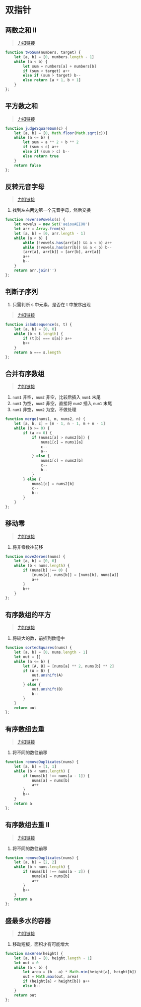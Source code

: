 # 双指针
## 两数之和 II
> [力扣链接](https://leetcode.cn/problems/two-sum-ii-input-array-is-sorted/description/)
```js
function twoSum(numbers, target) {
    let [a, b] = [0, numbers.length - 1]
    while (a < b) {
        let sum = numbers[a] + numbers[b]
        if (sum < target) a++
        else if (sum > target) b--
        else return [a + 1, b + 1]
    }
};
```
## 平方数之和
> [力扣链接](https://leetcode.cn/problems/sum-of-square-numbers/description/)
```js
function judgeSquareSum(c) {
    let [a, b] = [0, Math.floor(Math.sqrt(c))]
    while (a <= b) {
        let sum = a ** 2 + b ** 2
        if (sum < c) a++
        else if (sum > c) b--
        else return true
    }
    return false
};
```
## 反转元音字母
> [力扣链接](https://leetcode.cn/problems/reverse-vowels-of-a-string/description/)
1. 找到左右两边第一个元音字母，然后交换
```js
function reverseVowels(s) {
    let vowels = new Set('aeiouAEIOU')
    let arr = Array.from(s)
    let [a, b] = [0, arr.length - 1]
    while (a < b) {
        while (!vowels.has(arr[a]) && a < b) a++
        while (!vowels.has(arr[b]) && a < b) b--
        [arr[a], arr[b]] = [arr[b], arr[a]]
        a++
        b--
    }
    return arr.join('')
};
```
## 判断子序列
1. 只需判断 s 中元素，是否在 t 中按序出现
> [力扣链接](https://leetcode.cn/problems/is-subsequence/description/)
```js
function isSubsequence(s, t) {
    let [a, b] = [0, 0]
    while (b < t.length) {
        if (t[b] === s[a]) a++
        b++
    }
    return a === s.length
};
```
## 合并有序数组
> [力扣链接](https://leetcode.cn/problems/merge-sorted-array/description/)
1. `num1` 非空，`num2` 非空，比较后插入 `num1` 末尾
2. `num1` 为空，`num2` 非空，直接将 `num2` 插入 `num1` 末尾
3. `num1` 非空，`num2` 为空，不做处理
```js
function merge(nums1, m, nums2, n) {
    let [a, b, c] = [m - 1, n - 1, m + n - 1]
    while (b >= 0) {
        if (a >= 0) {
            if (nums1[a] > nums2[b]) {
                nums1[c] = nums1[a]
                c--
                a--
            } else {
                nums1[c] = nums2[b]
                c--
                b--
            }
        } else {
            nums1[c] = nums2[b]
            c--
            b--
        }
    }
};
```
## 移动零
> [力扣链接](https://leetcode.cn/problems/move-zeroes/description/)
1. 将非零数往前移
```js
function moveZeroes(nums) {
    let [a, b] = [0, 0]
    while (b < nums.length) {
        if (nums[b] !== 0) {
            [nums[a], nums[b]] = [nums[b], nums[a]]
            a++
        }
        b++
    }
};
```
## 有序数组的平方
> [力扣链接](https://leetcode.cn/problems/squares-of-a-sorted-array/description/)
1. 将较大的数，前插到数组中
```js
function sortedSquares(nums) {
    let [a, b] = [0, nums.length - 1]
    let out = []
    while (a <= b) {
        let [A, B] = [nums[a] ** 2, nums[b] ** 2]
        if (A > B) {
            out.unshift(A)
            a++
        } else {
            out.unshift(B)
            b--
        }
    }
    return out
};
```
## 有序数组去重
> [力扣链接](https://leetcode.cn/problems/remove-duplicates-from-sorted-array/description/)
1. 将不同的数往前移
```js
function removeDuplicates(nums) {
    let [a, b] = [1, 1]
    while (b < nums.length) {
        if (nums[b] !== nums[a - 1]) {
            nums[a] = nums[b]
            a++
        }
        b++
    }
    return a
};
```
## 有序数组去重 II
> [力扣链接](https://leetcode.cn/problems/remove-duplicates-from-sorted-array-ii/description/)
1. 将不同的数往前移
```js
function removeDuplicates(nums) {
    let [a, b] = [2, 2]
    while (b < nums.length) {
        if (nums[b] !== nums[a - 2]) {
            nums[a] = nums[b]
            a++
        }
        b++
    }
    return a
};
```
## 盛最多水的容器
> [力扣链接](https://leetcode.cn/problems/container-with-most-water/description/)
1. 移动短板，面积才有可能增大
```js
function maxArea(height) {
    let [a, b] = [0, height.length - 1]
    let out = 0
    while (a < b) {
        let area = (b - a) * Math.min(height[a], height[b])
        out = Math.max(out, area)
        if (height[a] < height[b]) a++
        else b--
    }
    return out
};
```